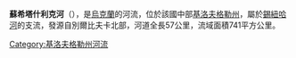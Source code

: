 '''蘇希塔什利克河'''（{{lang-uk|Сухий Ташлик}}），是[[烏克蘭|烏克蘭]]的河流，位於該國中部[[基洛夫格勒州|基洛夫格勒州]]，屬於[[錫紐哈河|錫紐哈河]]的支流，發源自別爾比夫卡北部，河道全長57公里，流域面積741平方公里。

{{DEFAULTSORT:Сухий Ташлик (притока Синюхи)}}
[[Category:基洛夫格勒州河流|Category:基洛夫格勒州河流]]


{{Ukraine-river-stub}}